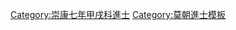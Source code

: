 {{Navbox
|name = 崇康七年甲戌科庭試進士榜
|title = [[莫朝進士列表|崇康七年（1574年）甲戌科庭試進士榜]]
|titlestyle = background-color:#FFD700;
|image =
|style = width:100%;text-align:center; 
|groupstyle = text-align:center; background-color:#FFD700;
|liststyle = text-align:center;
|state = {{{state<includeonly>|collapsed</includeonly>}}}

|group1 = 第一甲<br>勅賜進士及第<br>共1名
|list1 = [[探花]]：'''[[武文奎]]'''

|group2 = 第二甲<br>勅賜進士出身<br>共3名
|list2 = [[莫廷譽]] - [[莫文繍]] - [[阮自強]]

|group3 = 第三甲<br>勅賜同進士出身<br>共13名
|list3 = [[武維翰]] - [[杜顯|杜　顯]] - [[陳叔寶 (越南)|陳叔寶]] - [[范如膠]] - [[阮用乂]] - [[阮汝楫]]<br>[[馮湛 (越南)|馮　湛]] - [[阮維能]] - [[黎履泰]] - [[阮益澤]] - [[何任大]] - [[鄧諧|鄧　諧]] - [[阮仁昭]]

|belowstyle = text-align: center; background-color:#FFD700;
|below='''前一科：[[Template:崇康四年辛未科庭試進士榜|崇康四年辛未科]]　'''·'''　後一科：[[Template:崇康十年丁丑科庭試進士榜|崇康十年丁丑科]]'''
}}
[[Category:崇康七年甲戌科進士]]
<noinclude>[[Category:崇康七年甲戌科進士| ]]
[[Category:莫朝進士模板]]</noinclude>